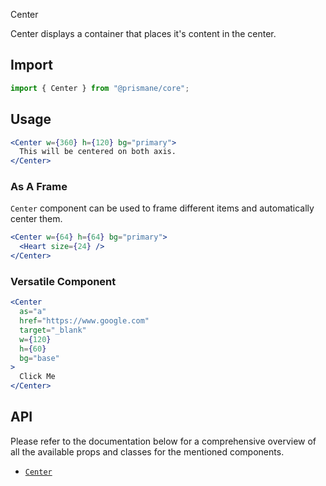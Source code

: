 <Versatile>Center</Versatile>

Center displays a container that places it's content in the center.

## Import

```js
import { Center } from "@prismane/core";
```

## Usage

```jsx
<Center w={360} h={120} bg="primary">
  This will be centered on both axis.
</Center>
```

### As A Frame

`Center` component can be used to frame different items and automatically center them.

```jsx
<Center w={64} h={64} bg="primary">
  <Heart size={24} />
</Center>
```

### Versatile Component

```jsx
<Center
  as="a"
  href="https://www.google.com"
  target="_blank"
  w={120}
  h={60}
  bg="base"
>
  Click Me
</Center>
```

## API

Please refer to the documentation below for a comprehensive overview of all the available props and classes for the mentioned components.

- [`Center`](/docs/components-api/center-api)
